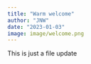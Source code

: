 ```yaml
---
title: "Warm welcome"
author: "JNW"
date: "2023-01-03"
image: image/welcome.png
---
```


This is just a file update
